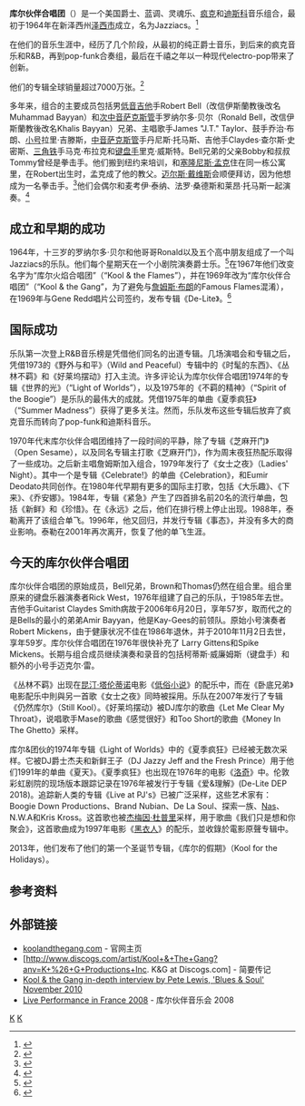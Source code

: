 {{noteTA
|G1=Music
}}
{{expand language|1=en|page=|time=2020-04-05T01:51:09+00:00}}
{{Infobox musical artist
| name            = {{lang|en|Kool & the Gang}}<br>庫爾夥伴合唱團
| image           = File:Kool & The Gang.jpg
| caption         = 2014年的庫爾夥伴合唱團
| landscape       = yes
| background      = group_or_band
| origin          = {{USA}}[[新澤西州|新澤西州]][[澤西市|澤西市]]
| genre           = {{flatlist|
* [[放克|放克]]
* [[節奏藍調|節奏藍調]]
* [[靈魂樂|靈魂樂]]
* [[迪斯可|迪斯可]]
}}
| years_active    = {{hlist|{{start date|1967}}–現在}}
| label           = {{hlist|{{link-en|De-Lite|De-Lite Records}}|[[水星唱片|Mercury]]}}
| website         = {{URL|www.koolandthegang.com}}
| current_members = 
* Robert Bell
* Ronald Bell
* Amir Bayyan
* Curtis Williams
* Dennis Thomas
* George Brown
* Lavell Evans
* Louis Taylor
* Shawn McQuiller
* Timothy Horton
* Michael Ray
| past_members    =
* Larry Gittens
* Donald Boyce
* Earl Toon
* Kevin Bell
* Kevin Lassiter
* Odeen Mays
* Otha Nash
* Ricky West
* Robert Mickens
* Rodney Ellis
* Royal Bayyan
* Sennie "Skip" Martin
* Woody Sparrow
* Claydes Charles Smith
* Clifford Adams
* James "J.T." Taylor
}}
'''库尔伙伴合唱团'''（{{lang-en|Kool & the Gang}}）是一个美国爵士、蓝调、灵魂乐、[[放克|疯克]]和[[迪斯科|迪斯科]]音乐组合，最初于1964年在新泽西州[[泽西市|泽西市]]成立，名为Jazziacs。<ref>{{cite web |url=http://www.musicianguide.com/biographies/1608004800/Kool-amp-the-Gang.html |title=Kool & the Gang Biography |publisher=Musicianguide.com |date= |accessdate=2011-07-01 |archive-date=2015-05-18 |archive-url=https://web.archive.org/web/20150518070536/http://www.musicianguide.com/biographies/1608004800/Kool-amp-the-Gang.html |dead-url=yes }}</ref>

在他们的音乐生涯中，经历了几个阶段，从最初的纯正爵士音乐，到后来的疯克音乐和R&B，再到pop-funk合奏组，最后在千禧之年以一种现代electro-pop带来了创新。

他们的专辑全球销量超过7000万张。<ref>{{cite web |url=http://www.vh1.com/artists/az/kool_and_the_gang/artist.jhtml |title=Kool & the Gang | Free Music Videos, News, Photos, Interviews, Lyrics, Tour Dates, Ringtones |publisher=VH1 |date=1998-10-08 |accessdate=2011-07-01 |archive-date=2012-10-21 |archive-url=https://web.archive.org/web/20121021140052/http://www.vh1.com/artists/az/kool_and_the_gang/artist.jhtml |dead-url=no }}</ref>

多年来，组合的主要成员包括男[[低音吉他|低音吉他]]手Robert Bell（改信伊斯蘭教後改名Muhammad Bayyan）和[[次中音萨克斯风|次中音萨克斯管]]手罗纳尔多·贝尔（Ronald Bell，改信伊斯蘭教後改名Khalis Bayyan）兄弟、主唱歌手James "J.T." Taylor、鼓手乔治·布朗、[[小号|小号]]拉里·吉滕斯，[[中音萨克斯风|中音萨克斯管]]手丹尼斯·托马斯、吉他手Claydes·查尔斯·史密斯、[[三角铁|三角铁]]手马克·布拉克和[[键盘手|键盘手]]里克·威斯特。Bell兄弟的父亲Bobby和叔叔Tommy曾经是拳击手。他们搬到纽约来培训，和[[塞隆尼斯·孟克|塞隆尼斯·孟克]]住在同一栋公寓里，在Robert出生时，孟克成了他的教父。[[邁爾士·戴維斯|迈尔斯·戴维斯]]会顺便拜访，因为他想成为一名拳击手。<ref>{{cite web |url=http://www.atlanticcityweekly.com/news-and-views/local-history/Interview-Robert-Kool-Bell-of-Kool--The-Gang-143662756.html l |title=Interview: Robert Kool Bell of Kool & The Gang |publisher=Atlantic City Weekly |date=2012-03-21 |accessdate=2014-06-18 |deadurl=yes |archiveurl=https://web.archive.org/web/20141001002737/http://www.atlanticcityweekly.com/news-and-views/local-history/Interview-Robert-Kool-Bell-of-Kool--The-Gang-143662756.html |archivedate=2014-10-01 }}</ref>他们会偶尔和麦考伊·泰纳、法罗·桑德斯和莱昂·托马斯一起演奏。<ref>{{cite web |url=http://www.amentertainment.com/artist-booking/kool-and-the-gang l |title=Kool & The Gang - Booking A&M Entertainment |publisher=A&M Entertainment |accessdate=2014-06-18 |archive-date=2014-08-19 |archive-url=https://web.archive.org/web/20140819202011/http://www.amentertainment.com/artist-booking/kool-and-the-gang |dead-url=no }}</ref>

==成立和早期的成功==

1964年，十三岁的罗纳尔多·贝尔和他哥哥Ronald以及五个高中朋友组成了一个叫Jazziacs的乐队。他们每个星期天在一个小剧院演奏爵士乐。<ref>{{cite web |url=http://njmonthly.com/articles/lifestyle/NJM-Q-and-A/and-the-gang-plays-on-kool-and-the-gang.html |title=And the Gang Plays On |publisher=New Jersey Monthly Magazine |date=2014-06-12 |accessdate=2014-06-18 |deadurl=yes |archiveurl=https://web.archive.org/web/20140715094711/http://njmonthly.com/articles/lifestyle/NJM-Q-and-A/and-the-gang-plays-on-kool-and-the-gang.html |archivedate=2014-07-15 }}</ref>在1967年他们改变名字为“库尔火焰合唱团”（“Kool & the Flames”），并在1969年改为“库尔伙伴合唱团”（“Kool & the Gang”，为了避免与[[詹姆斯·布朗|詹姆斯·布朗]]的Famous Flames混淆），在1969年与Gene Redd唱片公司签约，发布专辑《De-Lite》。<ref>{{cite web |url=http://www.rollingstone.com/artists/koolthegang/biography |title=存档副本 |accessdate=2008-08-13 |archive-date=2009-08-21 |archive-url=https://web.archive.org/web/20090821005118/http://www.rollingstone.com/artists/koolthegang/biography |dead-url=no }}</ref>

==国际成功==
乐队第一次登上R&B音乐榜是凭借他们同名的出道专辑。几场演唱会和专辑之后，凭借1973的《野外与和平》（Wild and Peaceful）专辑中的《时髦的东西》、《丛林不羁》和《好莱坞摆动》打入主流。许多评论认为库尔伙伴合唱团1974年的专辑《世界的光》（“Light of Worlds”），以及1975年的《不羁的精神》（“Spirit of the Boogie”）是乐队的最伟大的成就。凭借1975年的单曲《夏季疯狂》（“Summer Madness”）获得了更多关注。然而，乐队发布这些专辑后放弃了疯克音乐而转向了pop-funk和迪斯科音乐。

1970年代末库尔伙伴合唱团维持了一段时间的平静，除了专辑《芝麻开门》（Open Sesame），以及同名专辑主打歌《芝麻开门》，作为周末夜狂热配乐取得了一些成功。之后新主唱詹姆斯加入组合，1979年发行了《女士之夜》（Ladies' Night）。其中一个是专辑《Celebrate!》的单曲《Celebration》，和Eumir Deodato共同创作。在1980年代早期有更多的国际主打歌，包括《大乐趣》、《下来》、《乔安娜》。1984年，专辑《紧急》产生了四首排名前20名的流行单曲，包括《新鲜》和《珍惜》。在《永远》之后，他们在排行榜上停止出现。1988年，泰勒离开了该组合单飞。1996年，他又回归，并发行专辑《事态》，并没有多大的商业影响。泰勒在2001年再次离开，恢复了他的单飞生涯。

==今天的库尔伙伴合唱团==
库尔伙伴合唱团的原始成员，Bell兄弟，Brown和Thomas仍然在组合里。组合里原来的键盘乐器演奏者Rick West，1976年组建了自己的乐队，于1985年去世。吉他手Guitarist Claydes Smith病故于2006年6月20日，享年57岁，取而代之的是Bells的最小的弟弟Amir Bayyan，他是Kay-Gees的前领队。原始小号演奏者Robert Mickens，由于健康状况不佳在1986年退休，并于2010年11月2日去世，享年59岁。库尔伙伴合唱团在1976年很快补充了 Larry Gittens和Spike Mickens。长期与组合成员继续演奏和录音的包括柯蒂斯·威廉姆斯（键盘手）和额外的小号手迈克尔·雷。

《丛林不羁》出现在[[昆汀·塔伦蒂诺|昆汀·塔伦蒂诺]]电影《[[低俗小说|低俗小说]]》的配乐中，而在《卧底兄弟》电影配乐中則與另一首歌《女士之夜》同時被採用。乐队在2007年发行了专辑《仍然库尔》（Still Kool）。《好莱坞摆动》被DJ库尔的歌曲《Let Me Clear My Throat》，说唱歌手Mase的歌曲《感觉很好》和Too Short的歌曲《Money In The Ghetto》采样。

库尔&团伙的1974年专辑《Light of Worlds》中的《夏季疯狂》已经被无数次采样。它被DJ爵士杰夫和新鲜王子（DJ Jazzy Jeff and the Fresh Prince）用于他们1991年的单曲《夏天》。《夏季疯狂》也出现在1976年的电影《[[洛奇|洛奇]]》中。伦敦彩虹剧院的现场版本跟踪记录在1976年被发行于专辑《爱&理解》(De-Lite DEP 2018)。追踪新人类的专辑《Live at PJ's》已被广泛采样，这些艺术家有：Boogie Down Productions、Brand Nubian、De La Soul、探索一族、[[纳斯|Nas]]、N.W.A和Kris Kross。这首歌也被[[杰梅因·杜普里|杰梅因·杜普里]]采样，用于歌曲《我们只是想和你聚会》，这首歌曲成为1997年电影《[[黑超特警組|黑衣人]]》的配乐，並收錄於電影原聲专辑中。

2013年，他们发布了他们的第一个圣诞节专辑，《库尔的假期》（Kool for the Holidays）。

==参考资料==
<references />

==外部链接==
*[http://www.koolandthegang.com koolandthegang.com] {{Wayback|url=http://www.koolandthegang.com/ |date=19991009084058 }} - 官网主页
*[http://www.discogs.com/artist/Kool+&+The+Gang?anv=K+%26+G+Productions+Inc. K&G at Discogs.com] {{Wayback|url=http://www.discogs.com/artist/Kool+%26+The+Gang?anv=K+%26+G+Productions+Inc. |date=20121110202953 }} - 简要传记
*[http://www.bluesandsoul.com/feature/609/kool_and_the_gang_kool_by_name/ Kool & the Gang in-depth interview by Pete Lewis, 'Blues & Soul' November 2010] {{Wayback|url=http://www.bluesandsoul.com/feature/609/kool_and_the_gang_kool_by_name/ |date=20160303215344 }}
*[http://www.volubilis.net/festivals/confluences_2008/kool_and_the_gang/festival_confluences_kool_and_the_gang_0503062008.php Live Performance in France 2008] {{Wayback|url=http://www.volubilis.net/festivals/confluences_2008/kool_and_the_gang/festival_confluences_kool_and_the_gang_0503062008.php |date=20150518101538 }} - 库尔伙伴音乐会 2008

{{Authority control}}
[[Category:1964年成立的音乐团体|K]]
[[Category:非裔美国人音乐团体|K]]